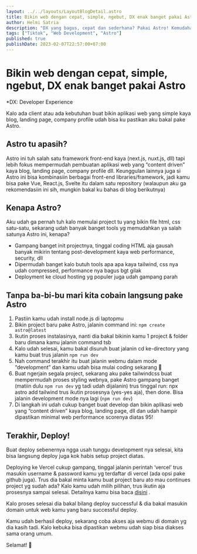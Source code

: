 ```yaml
---
layout: ../../layouts/LayoutBlogDetail.astro
title: Bikin web dengan cepat, simple, ngebut, DX enak banget pakai Astro
author: Helmi Satria
description: "DX yang bagus, cepat dan sederhana? Pakai Astro! Kemudahan inisialisasi project, beragam front-end libraries, kombinasi dan optimasi web performance..."
tags: ["Tiktok", "Web Development", "Astro"]
published: true
publishDate: 2023-02-07T22:57:00+07:00
---
```


# Bikin web dengan cepat, simple, ngebut, DX enak banget pakai Astro

*DX: Developer Experience

Kalo ada client atau ada kebutuhan buat bikin aplikasi web yang simple kaya blog, landing page, company profile udah bisa ku pastikan aku bakal pake Astro.

## Astro tu apasih?

Astro ini tuh salah satu framework front-end kaya (next.js, nuxt.js, dll) tapi lebih fokus mempermudah pembuatan aplikasi web yang “content driven” kaya blog, landing page, company profile dll. Keunggulan lainnya juga si Astro ini bisa kombinasiin berbagai front-end libraries/framework, jadi kamu bisa pake Vue, React.js, Svelte itu dalam satu repository (walaupun aku ga rekomendasiin ini sih, mungkin bakal ku bahas di blog berikutnya)

## Kenapa Astro?

Aku udah ga pernah tuh kalo memulai project tu yang bikin file html, css satu-satu, sekarang udah banyak banget tools yg memudahkan ya salah satunya Astro ini, kenapa?
-	Gampang banget init projectnya, tinggal coding HTML aja gausah banyak mikirin tentang post-development kaya web performance, security, dll
-	Dipermudah banget kalo butuh tools apa apa kaya tailwind, css nya udah compressed, performance nya bagus bgt gilak
-	Deployment ke cloud hosting yg populer juga udah gampang parah

## Tanpa ba-bi-bu mari kita cobain langsung pake Astro

1.	Pastiin kamu udah install node.js di laptopmu
2.	Bikin project baru pake Astro, jalanin command ini: `npm create astro@latest`
3.	Ikutin proses instalasinya, nanti dia bakal bikinin kamu 1 project & folder baru dimana kamu jalanin command tsb
4.	Kalo udah selesai, kamu bakal disuruh buat jalanin cd ke-directory yang kamu buat trus jalanin `npm run dev` 
5.	Nah command terakhir itu buat jalanin webmu dalam mode “development” dan kamu udah bisa mulai coding sekarang 🥳
6.	Buat ngerjain segala project, sekarang aku pake tailwindcss buat mempermudah proses styling webnya, pake Astro gampang banget (matiin dulu `npm run dev` yg tadi udah dijalanin) trus tinggal run: npx astro add tailwind trus ikutin prosesnya (yes-yes aja), then done. Bisa jalanin development mode nya lagi (`npm run dev`) 
7.	Di langkah ini udah cukup banget buat develop dan bikin aplikasi web yang “content driven” kaya blog, landing page, dll dan udah hampir dipastikan minimal web performance scorenya diatas 95!

## Terakhir, Deploy!
Buat deploy sebenernya ngga usah tunggu development nya selesai, kita bisa langsung deploy juga kok habis setup project diatas.

Deploying ke Vercel cukup gampang, tinggal jalanin perintah ‘vercel’ trus masukin username & password kamu yg terdaftar di vercel (ada opsi pake github juga). Trus dia bakal minta kamu buat project baru ato mau continues project yg sudah ada? Kalo kamu udah milih pilihan, trus ikutin aja prosesnya sampai selesai. Detailnya kamu bisa baca  [disini](https://docs.astro.build/en/guides/deploy/vercel/#cli-deployment) .

Kalo proses selesai dia bakal bilang deploy successful & dia bakal masukin domain untuk web kamu yang baru successful deploy. 

Kamu udah berhasil deploy, sekarang coba akses aja webmu di domain yg dia kasih tadi. Kalo kebuka bisa dipastikan webmu udah siap bisa diakses sama orang umum.

Selamat! 🥳